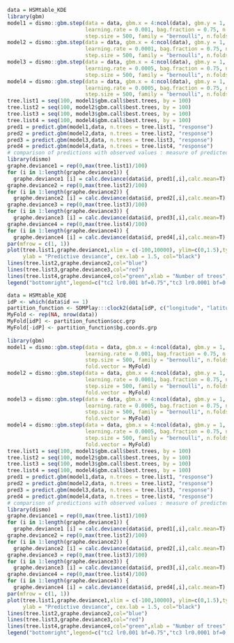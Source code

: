 ```r
data = HSMtable_KDE
library(gbm)
model1 = dismo::gbm.step(data = data, gbm.x = 4:ncol(data), gbm.y = 1, tree.complexity = 2, 
                         learning.rate = 0.001, bag.fraction = 0.75, n.trees = 500, 
                         step.size = 500, family = "bernoulli", n.folds = 5)
model2 = dismo::gbm.step(data = data, gbm.x = 4:ncol(data), gbm.y = 1, tree.complexity = 3, 
                         learning.rate = 0.0001, bag.fraction = 0.75, n.trees = 500, 
                         step.size = 500, family = "bernoulli", n.folds = 5)
model3 = dismo::gbm.step(data = data, gbm.x = 4:ncol(data), gbm.y = 1, tree.complexity = 4,
                         learning.rate = 0.0005, bag.fraction = 0.75, n.trees = 500, 
                         step.size = 500, family = "bernoulli", n.folds = 5)
model4 = dismo::gbm.step(data = data, gbm.x = 4:ncol(data), gbm.y = 1, tree.complexity = 5, 
                         learning.rate = 0.0005, bag.fraction = 0.75, n.trees = 500, 
                         step.size = 500, family = "bernoulli", n.folds = 5)
tree.list1 = seq(100, model1$gbm.call$best.trees, by = 100)
tree.list2 = seq(100, model2$gbm.call$best.trees, by = 100)
tree.list3 = seq(100, model3$gbm.call$best.trees, by = 100)
tree.list4 = seq(100, model4$gbm.call$best.trees, by = 100)
pred1 = predict.gbm(model1,data, n.trees = tree.list1, "response") 
pred2 = predict.gbm(model2,data, n.trees = tree.list2, "response") 
pred3 = predict.gbm(model3,data, n.trees = tree.list3, "response") 
pred4 = predict.gbm(model4,data, n.trees = tree.list4, "response")
# comparison of predictions with observed values : measure of predicted deviance
library(dismo)
graphe.deviance1 = rep(0,max(tree.list1)/100) 
for (i in 1:length(graphe.deviance1)) {
  graphe.deviance1 [i] = calc.deviance(data$id, pred1[,i],calc.mean=T) }
graphe.deviance2 = rep(0,max(tree.list2)/100) 
for (i in 1:length(graphe.deviance2)) {
  graphe.deviance2 [i] = calc.deviance(data$id, pred2[,i],calc.mean=T) }
graphe.deviance3 = rep(0,max(tree.list3)/100) 
for (i in 1:length(graphe.deviance3)) {
  graphe.deviance3 [i] = calc.deviance(data$id, pred3[,i],calc.mean=T) }
graphe.deviance4 = rep(0,max(tree.list4)/100) 
for (i in 1:length(graphe.deviance4)) {
  graphe.deviance4 [i] = calc.deviance(data$id, pred4[,i],calc.mean=T) }
par(mfrow = c(1, 1))
plot(tree.list1,graphe.deviance1,xlim = c(-100,10000), ylim=c(0,1.5),type="l", xlab = "Number of trees",
     ylab = "Predictive deviance", cex.lab = 1.5, col="black")
lines(tree.list2,graphe.deviance2,col="blue") 
lines(tree.list3,graphe.deviance3,col="red") 
lines(tree.list4,graphe.deviance4,col="green",xlab = "Number of trees", ylab = "Predictive deviance")
legend("bottomright",legend=c("tc2 lr0.001 bf=0.75","tc3 lr0.0001 bf=0.75","tc4 lr0.0005 bf=0.75", "tc5 lr0.0005 bf=0.75"), col=c("black","blue","red","green"),pch=16,cex=1)
```

```r
data = HSMtable_KDE
idP <- which(data$id == 1)
partition_function <- SDMPlay:::clock2(data[idP, c("longitude", "latitude")], data[-idP, c("longitude", "latitude")])
MyFold <- rep(NA, nrow(data))
MyFold[idP] <- partition_function$occ.grp
MyFold[-idP] <- partition_function$bg.coords.grp
  
library(gbm)
model1 = dismo::gbm.step(data = data, gbm.x = 4:ncol(data), gbm.y = 1, tree.complexity = 2, 
                         learning.rate = 0.001, bag.fraction = 0.75, n.trees = 500, 
                         step.size = 500, family = "bernoulli", n.folds = 2,
                         fold.vector = MyFold)
model2 = dismo::gbm.step(data = data, gbm.x = 4:ncol(data), gbm.y = 1, tree.complexity = 3, 
                         learning.rate = 0.0001, bag.fraction = 0.75, n.trees = 500, 
                         step.size = 500, family = "bernoulli", n.folds = 2,
                         fold.vector = MyFold)
model3 = dismo::gbm.step(data = data, gbm.x = 4:ncol(data), gbm.y = 1, tree.complexity = 4,
                         learning.rate = 0.0005, bag.fraction = 0.75, n.trees = 500, 
                         step.size = 500, family = "bernoulli", n.folds = 2,
                         fold.vector = MyFold)
model4 = dismo::gbm.step(data = data, gbm.x = 4:ncol(data), gbm.y = 1, tree.complexity = 5, 
                         learning.rate = 0.0005, bag.fraction = 0.75, n.trees = 500, 
                         step.size = 500, family = "bernoulli", n.folds = 2, 
                         fold.vector = MyFold)
tree.list1 = seq(100, model1$gbm.call$best.trees, by = 100)
tree.list2 = seq(100, model2$gbm.call$best.trees, by = 100)
tree.list3 = seq(100, model3$gbm.call$best.trees, by = 100)
tree.list4 = seq(100, model4$gbm.call$best.trees, by = 100)
pred1 = predict.gbm(model1,data, n.trees = tree.list1, "response") 
pred2 = predict.gbm(model2,data, n.trees = tree.list2, "response") 
pred3 = predict.gbm(model3,data, n.trees = tree.list3, "response") 
pred4 = predict.gbm(model4,data, n.trees = tree.list4, "response")
# comparison of predictions with observed values : measure of predicted deviance
library(dismo)
graphe.deviance1 = rep(0,max(tree.list1)/100) 
for (i in 1:length(graphe.deviance1)) {
  graphe.deviance1 [i] = calc.deviance(data$id, pred1[,i],calc.mean=T) }
graphe.deviance2 = rep(0,max(tree.list2)/100) 
for (i in 1:length(graphe.deviance2)) {
  graphe.deviance2 [i] = calc.deviance(data$id, pred2[,i],calc.mean=T) }
graphe.deviance3 = rep(0,max(tree.list3)/100) 
for (i in 1:length(graphe.deviance3)) {
  graphe.deviance3 [i] = calc.deviance(data$id, pred3[,i],calc.mean=T) }
graphe.deviance4 = rep(0,max(tree.list4)/100) 
for (i in 1:length(graphe.deviance4)) {
  graphe.deviance4 [i] = calc.deviance(data$id, pred4[,i],calc.mean=T) }
par(mfrow = c(1, 1))
plot(tree.list1,graphe.deviance1,xlim = c(-100,10000), ylim=c(0,1.5),type="l", xlab = "Number of trees",
     ylab = "Predictive deviance", cex.lab = 1.5, col="black")
lines(tree.list2,graphe.deviance2,col="blue") 
lines(tree.list3,graphe.deviance3,col="red") 
lines(tree.list4,graphe.deviance4,col="green",xlab = "Number of trees", ylab = "Predictive deviance")
legend("bottomright",legend=c("tc2 lr0.001 bf=0.75","tc3 lr0.0001 bf=0.75","tc4 lr0.0005 bf=0.75", "tc5 lr0.0005 bf=0.75"), col=c("black","blue","red","green"),pch=16,cex=1)
```

